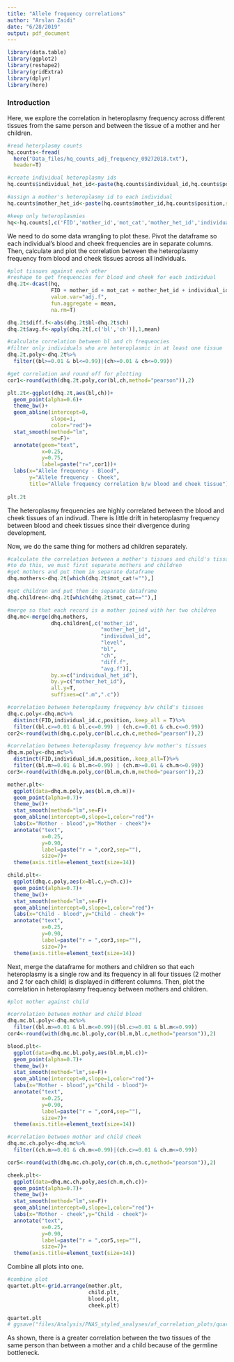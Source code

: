 ```yaml
---
title: "Allele frequency correlations"
author: "Arslan Zaidi"
date: "6/28/2019"
output: pdf_document
---
```



```r

library(data.table)
library(ggplot2)
library(reshape2)
library(gridExtra)
library(dplyr)
library(here)

```

### Introduction

Here, we explore the correlation in heteroplasmy frequency across different tissues from the same person and between the tissue of a mother and her children.

```r

#read heterplasmy counts
hq.counts<-fread(
  here("Data_files/hq_counts_adj_frequency_09272018.txt"),
  header=T)

#create individual heteroplasmy ids
hq.counts$individual_het_id<-paste(hq.counts$individual_id,hq.counts$position,sep="_")

#assign a mother's heteroplasmy id to each individual
hq.counts$mother_het_id<-paste(hq.counts$mother_id,hq.counts$position,sep="_")

#keep only heteroplasmies
hq<-hq.counts[,c('FID','mother_id','mot_cat','mother_het_id','individual_id','individual_het_id','tissue_id','position','level','tissue','major','minor','adj.f','age_collection','age_birth','mot_cat')]

```

We need to do some data wrangling to plot these. Pivot the dataframe so each individual's blood and cheek frequencies are in separate columns. Then, calculate and plot the correlation between the heteroplasmy frequency from blood and cheek tissues across all individuals.

```r

#plot tissues against each other
#reshape to get frequencies for blood and cheek for each individual
dhq.2t<-dcast(hq,
              FID + mother_id + mot_cat + mother_het_id + individual_id + level + individual_het_id + age_collection + position ~ tissue,
              value.var="adj.f",
              fun.aggregate = mean,
              na.rm=T)

dhq.2t$diff.f<-abs(dhq.2t$bl-dhq.2t$ch)
dhq.2t$avg.f<-apply(dhq.2t[,c('bl','ch')],1,mean)

#calculate correlation between bl and ch frequencies
#filter only individuals who are heteroplasmic in at least one tissue
dhq.2t.poly<-dhq.2t%>%
  filter((bl>=0.01 & bl<=0.99)|(ch>=0.01 & ch<=0.99))

#get correlation and round off for plotting
cor1<-round(with(dhq.2t.poly,cor(bl,ch,method="pearson")),2)

plt.2t<-ggplot(dhq.2t,aes(bl,ch))+
  geom_point(alpha=0.6)+
  theme_bw()+
  geom_abline(intercept=0,
              slope=1,
              color="red")+
  stat_smooth(method="lm",
              se=F)+
  annotate(geom="text",
           x=0.25,
           y=0.75,
           label=paste("r=",cor1))+
  labs(x="Allele frequency - Blood",
       y="Allele frequency - Cheek",
       title="Allele frequency correlation b/w blood and cheek tissue")
  
plt.2t

```

The heteroplasmy frequencies are highly correlated between the blood and cheek tissues of an indivudl. There is little drift in heteroplasmy frequency between blood and cheek tissues since their divergence during development.

Now, we do the same thing for mothers ad children separately. 

```r
#calculate the correlation between a mother's tissues and child's tissues separately
#to do this, we must first separate mothers and children 
#get mothers and put them in separate dataframe
dhq.mothers<-dhq.2t[which(dhq.2t$mot_cat!=""),]

#get children and put them in separate dataframe
dhq.children<-dhq.2t[which(dhq.2t$mot_cat==""),]

#merge so that each record is a mother joined with her two children
dhq.mc<-merge(dhq.mothers,
              dhq.children[,c('mother_id',
                              "mother_het_id",
                              "individual_id",
                              "level",
                              "bl",
                              "ch",
                              "diff.f",
                              "avg.f")],
              by.x=c("individual_het_id"),
              by.y=c("mother_het_id"),
              all.y=T,
              suffixes=c(".m",".c"))

#correlation between heteroplasmy frequency b/w child's tissues
dhq.c.poly<-dhq.mc%>%
  distinct(FID,individual_id.c,position,.keep_all = T)%>%
  filter((bl.c>=0.01 & bl.c<=0.99) | (ch.c>=0.01 & ch.c<=0.99))
cor2<-round(with(dhq.c.poly,cor(bl.c,ch.c,method="pearson")),2)

#correlation between heteroplasmy frequency b/w mother's tissues
dhq.m.poly<-dhq.mc%>%
  distinct(FID,individual_id.m,position,.keep_all=T)%>%
  filter((bl.m>=0.01 & bl.m<=0.99) | (ch.m>=0.01 & ch.m<=0.99))
cor3<-round(with(dhq.m.poly,cor(bl.m,ch.m,method="pearson")),2)

mother.plt<-
  ggplot(data=dhq.m.poly,aes(bl.m,ch.m))+
  geom_point(alpha=0.7)+
  theme_bw()+
  stat_smooth(method="lm",se=F)+
  geom_abline(intercept=0,slope=1,color="red")+
  labs(x="Mother - blood",y="Mother - cheek")+
  annotate("text",
           x=0.25,
           y=0.90,
           label=paste("r = ",cor2,sep=""),
           size=7)+
  theme(axis.title=element_text(size=14))

child.plt<-
  ggplot(dhq.c.poly,aes(x=bl.c,y=ch.c))+
  geom_point(alpha=0.7)+
  theme_bw()+
  stat_smooth(method="lm",se=F)+
  geom_abline(intercept=0,slope=1,color="red")+
  labs(x="Child - blood",y="Child - cheek")+
  annotate("text",
           x=0.25,
           y=0.90,
           label=paste("r = ",cor3,sep=""),
           size=7)+
  theme(axis.title=element_text(size=14))

```

Next, merge the dataframe for mothers and children so that each heteroplasmy is a single row and its frequency in all four tissues (2 mother and 2 for each child) is displayed in different columns. Then, plot the correlation in heteroplasmy frequency between mothers and children.

```r
#plot mother against child

#correlation between mother and child blood
dhq.mc.bl.poly<-dhq.mc%>%
  filter((bl.m>=0.01 & bl.m<=0.99)|(bl.c>=0.01 & bl.m<=0.99))
cor4<-round(with(dhq.mc.bl.poly,cor(bl.m,bl.c,method="pearson")),2)

blood.plt<-
  ggplot(data=dhq.mc.bl.poly,aes(bl.m,bl.c))+
  geom_point(alpha=0.7)+
  theme_bw()+
  stat_smooth(method="lm",se=F)+
  geom_abline(intercept=0,slope=1,color="red")+
  labs(x="Mother - blood",y="Child - blood")+
  annotate("text",
           x=0.25,
           y=0.90,
           label=paste("r = ",cor4,sep=""),
           size=7)+
  theme(axis.title=element_text(size=14))

#correlation between mother and child cheek
dhq.mc.ch.poly<-dhq.mc%>%
  filter((ch.m>=0.01 & ch.m<=0.99)|(ch.c>=0.01 & ch.m<=0.99))

cor5<-round(with(dhq.mc.ch.poly,cor(ch.m,ch.c,method="pearson")),2)

cheek.plt<-
  ggplot(data=dhq.mc.ch.poly,aes(ch.m,ch.c))+
  geom_point(alpha=0.7)+
  theme_bw()+
  stat_smooth(method="lm",se=F)+
  geom_abline(intercept=0,slope=1,color="red")+
  labs(x="Mother - cheek",y="Child - cheek")+
  annotate("text",
           x=0.25,
           y=0.90,
           label=paste("r = ",cor5,sep=""),
           size=7)+
  theme(axis.title=element_text(size=14))
```

Combine all plots into one.

```r

#combine plot
quartet.plt<-grid.arrange(mother.plt,
                          child.plt,
                          blood.plt,
                          cheek.plt)

quartet.plt
# ggsave("files/Analysis/PNAS_styled_analyses/af_correlation_plots/quartet_plots_09142018.pdf",quartet.plt,height=10,width=10)
```

As shown, there is a greater correlation between the two tissues of the same person than between a mother and a child because of the germline bottleneck.
